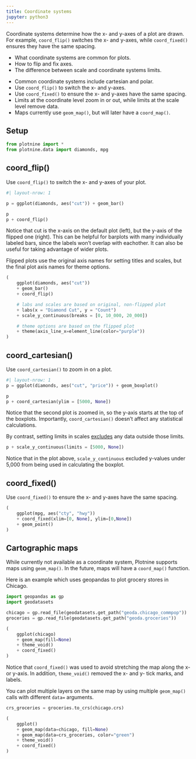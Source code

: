 ```yaml
---
title: Coordinate systems
jupyter: python3
---
```


Coordinate systems determine how the x- and y-axes of a plot are drawn.
For example, `coord_flip()` switches the x- and y-axes, while `coord_fixed()` ensures they have the same spacing.

:::{.callout-tip title="You will learn"}
* What coordinate systems are common for plots.
* How to flip and fix axes.
* The difference between scale and coordinate systems limits.
:::

:::{.callout-note title="Key points" collapse="true"}
* Common coordinate systems include cartesian and polar.
* Use `coord_flip()` to switch the x- and y-axes.
* Use `coord_fixed()` to ensure the x- and y-axes have the same spacing.
* Limits at the coordinate level zoom in or out, while limits at the scale level remove data.
* Maps currently use `geom_map()`, but will later have a `coord_map()`.
:::

## Setup

```python
from plotnine import *
from plotnine.data import diamonds, mpg
```

## coord_flip()

Use `coord_flip()` to switch the x- and y-axes of your plot.

```python
#| layout-nrow: 1

p = ggplot(diamonds, aes("cut")) + geom_bar()

p
p + coord_flip()
```

Notice that cut is the x-axis on the default plot (left), but the y-axis of the flipped one (right). This can be helpful for barplots with many individually labeled bars, since the labels won't overlap with eachother. It can also be useful for taking advantage of wider plots.

Flipped plots use the original axis names for setting titles and scales, but the final plot axis names for theme options.

```python
(
    ggplot(diamonds, aes("cut"))
    + geom_bar()
    + coord_flip()

    # labs and scales are based on original, non-flipped plot
    + labs(x = "Diamond Cut", y = "Count")
    + scale_y_continuous(breaks = [0, 10_000, 20_000])

    # theme options are based on the flipped plot
    + theme(axis_line_x=element_line(color="purple"))
)

```



## coord_cartesian()

Use `coord_cartesian()` to zoom in on a plot.

```python
#| layout-nrow: 1
p = ggplot(diamonds, aes("cut", "price")) + geom_boxplot()

p
p + coord_cartesian(ylim = [5000, None])
```

Notice that the second plot is zoomed in, so the y-axis starts at the top of the boxplots.  Importantly, `coord_cartesian()` doesn't affect any statistical calculations.

By contrast, setting limits in scales [excludes](scale-basics.qmd#limits-missing-data) any data outside those limits.

```python
p + scale_y_continuous(limits = [5000, None])
```

Notice that in the plot above, `scale_y_continuous` excluded y-values under 5,000 from being used in calculating the boxplot.


## coord_fixed()

Use `coord_fixed()` to ensure the x- and y-axes have the same spacing.


```python
(
    ggplot(mpg, aes("cty", "hwy"))
    + coord_fixed(xlim=[0, None], ylim=[0,None])
    + geom_point()
)
```

## Cartographic maps

While currently not available as a coordinate system, Plotnine supports maps using `geom_map()`. In the future, maps will have a `coord_map()` function.

Here is an example which uses geopandas to plot grocery stores in Chicago.

```python
import geopandas as gp
import geodatasets

chicago = gp.read_file(geodatasets.get_path("geoda.chicago_commpop"))
groceries = gp.read_file(geodatasets.get_path("geoda.groceries"))

(
    ggplot(chicago)
    + geom_map(fill=None)
    + theme_void()
    + coord_fixed()
)
```

Notice that `coord_fixed()` was used to avoid stretching the map along the x- or y-axis. In addition, `theme_void()` removed the x- and y- tick marks, and labels.

You can plot multiple layers on the same map by using multiple `geom_map()` calls with different `data=` arguments.

```python
crs_groceries = groceries.to_crs(chicago.crs)

(
    ggplot()
    + geom_map(data=chicago, fill=None)
    + geom_map(data=crs_groceries, color="green")
    + theme_void()
    + coord_fixed()
)
```

